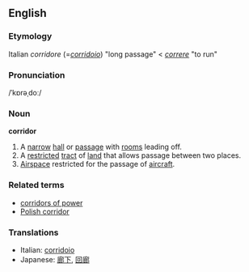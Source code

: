 ==English==
===Etymology===
Italian ''corridore'' (=''[[corridoio]]'') "long passage" < ''[[correre]]'' "to run"

===Pronunciation===
/ˈkɒrəˌdoː/

===Noun===
'''corridor'''
# A [[narrow]] [[hall]] or [[passage]] with [[room]]s leading off.
# A [[restrict]]ed [[tract]] of [[land]] that allows passage between two places.
# [[Airspace]] restricted for the passage of [[aircraft]].

===Related terms===
* [[corridors of power]]
*[[w:Polish corridor|Polish corridor]]

===Translations===
*Italian: [[corridoio]]
*Japanese: [[廊下]], [[回廊]]